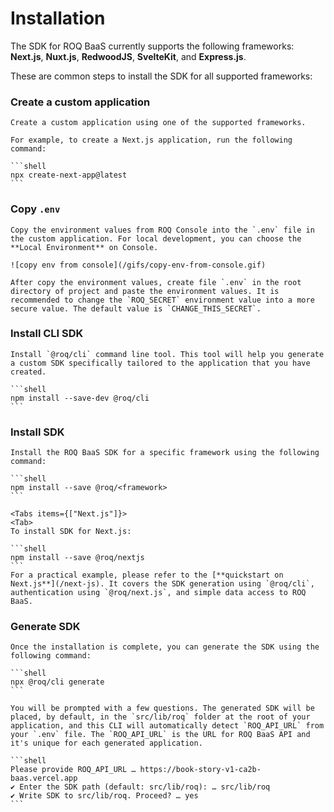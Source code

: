 
# Installation

The SDK for ROQ BaaS currently supports the following frameworks: **Next.js**, **Nuxt.js**, **RedwoodJS**, **SvelteKit**, and **Express.js**.

These are common steps to install the SDK for all supported frameworks:

<Steps>

### Create a custom application 

    Create a custom application using one of the supported frameworks. 
    
    For example, to create a Next.js application, run the following command:

    ```shell
    npx create-next-app@latest
    ```

### Copy `.env`

    Copy the environment values from ROQ Console into the `.env` file in the custom application. For local development, you can choose the **Local Environment** on Console.

    ![copy env from console](/gifs/copy-env-from-console.gif)

    After copy the environment values, create file `.env` in the root directory of project and paste the environment values. It is recommended to change the `ROQ_SECRET` environment value into a more secure value. The default value is `CHANGE_THIS_SECRET`.
     
### Install CLI SDK
    
    Install `@roq/cli` command line tool. This tool will help you generate a custom SDK specifically tailored to the application that you have created.

    ```shell
    npm install --save-dev @roq/cli
    ```

### Install SDK 

    Install the ROQ BaaS SDK for a specific framework using the following command:

    ```shell
    npm install --save @roq/<framework>
    ```

    <Tabs items={["Next.js"]}>
    <Tab>
    To install SDK for Next.js:

    ```shell
    npm install --save @roq/nextjs
    ```
    For a practical example, please refer to the [**quickstart on Next.js**](/next-js). It covers the SDK generation using `@roq/cli`, authentication using `@roq/next.js`, and simple data access to ROQ BaaS.
</Tab>
</Tabs>

### Generate SDK

    Once the installation is complete, you can generate the SDK using the following command:

    ```shell
    npx @roq/cli generate
    ```
    
    You will be prompted with a few questions. The generated SDK will be placed, by default, in the `src/lib/roq` folder at the root of your application, and this CLI will automatically detect `ROQ_API_URL` from your `.env` file. The `ROQ_API_URL` is the URL for ROQ BaaS API and it's unique for each generated application.

    ```shell
    Please provide ROQ_API_URL … https://book-story-v1-ca2b-baas.vercel.app
    ✔ Enter the SDK path (default: src/lib/roq): … src/lib/roq
    ✔ Write SDK to src/lib/roq. Proceed? … yes
    ```
</Steps>